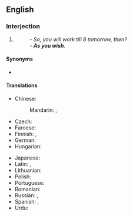==English==

===Interjection===
{{en-interj}}

# {{non-gloss definition|A formal expression of [[agreement]] to something, especially with the [[connotation]] that one does not really [[agree]].}}
#: ''- So, you will work till 8 tomorrow, then?<br>- '''As you wish'''.''

====Synonyms====
* {{sense|accept while withholding agreement}} {{l|en|as you like}}

====Translations====
{{trans-top|as you wish}}
* Chinese:
*: Mandarin: {{t|cmn|如你所願|sc=Hani}}, {{t|cmn|如你所愿|tr=rú nǐ suǒ yuàn|sc=Hani}}
* Czech: {{t|cs|jak je libo}}
* Faroese: {{t|fo|sum tú vilt}}
* Finnish: {{t|fi|kuten tahdot}}, {{t|fi|kuten tahdotte}} {{qualifier|polite}}
* German: {{t|de|wie Sie es wünschen}}
* Hungarian: {{t|hu|[[ahogy]] [[óhajtja]]}}
{{trans-mid}}
* Japanese: {{t|ja|どうぞお望みの様に|tr=どうぞおのぞみのように, dōzo o-nozomi no yōni|sc=Jpan}} {{t|ja|御意に|tr=ぎょいに, gyoi}}
* Latin: {{t|la|[[sī]] [[vultis]]}}, {{t|la|sultis}}
* Lithuanian: {{t|lt|kaĩp nóri}}
* Polish: {{t|pl|jak uważasz}}
* Portuguese: {{t|pt|como queira}}
* Romanian: {{t|ro|cum vreți Dumneavoastră}}
* Russian: {{t|ru|как вам уго́дно}}, {{t|ru|как хоти́те}}
* Spanish: {{t|es|como quiera}}, {{t|es|como desee}}
* Urdu: {{t|ur|جیسے آپ کی مرضی|n|tr=jaisē āp kī marzī}} {{qualifier|formally}}
{{trans-bottom}}
